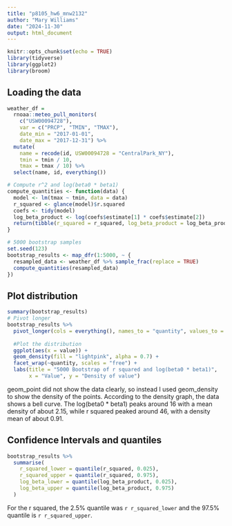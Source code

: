 ```yaml
---
title: "p8105_hw6_mnw2132"
author: "Mary Williams"
date: "2024-11-30"
output: html_document
---
```


```r
knitr::opts_chunk$set(echo = TRUE)
library(tidyverse)
library(ggplot2)
library(broom)
```

## Loading the data
```r
weather_df = 
  rnoaa::meteo_pull_monitors(
    c("USW00094728"),
    var = c("PRCP", "TMIN", "TMAX"), 
    date_min = "2017-01-01",
    date_max = "2017-12-31") %>%
  mutate(
    name = recode(id, USW00094728 = "CentralPark_NY"),
    tmin = tmin / 10,
    tmax = tmax / 10) %>%
  select(name, id, everything())
```

```r
# Compute r^2 and log(beta0 * beta1)
compute_quantities <- function(data) {
  model <- lm(tmax ~ tmin, data = data)
  r_squared <- glance(model)$r.squared
  coefs <- tidy(model)
  log_beta_product <- log(coefs$estimate[1] * coefs$estimate[2])
  return(tibble(r_squared = r_squared, log_beta_product = log_beta_product))
}

# 5000 bootstrap samples
set.seed(123)  
bootstrap_results <- map_dfr(1:5000, ~ {
  resampled_data <- weather_df %>% sample_frac(replace = TRUE)
  compute_quantities(resampled_data)
})
```

## Plot distribution
```r
summary(bootstrap_results)
# Pivot longer
bootstrap_results %>%
  pivot_longer(cols = everything(), names_to = "quantity", values_to = "value") %>%
  
  #Plot the distribution
  ggplot(aes(x = value)) +
  geom_density(fill = "lightpink", alpha = 0.7) +
  facet_wrap(~quantity, scales = "free") +
  labs(title = "5000 Bootstrap of r squared and log(beta0 * beta1)",
       x = "Value", y = "Density of value")
```
geom_point did not show the data clearly, so instead I used geom_density to show the density of the points. According to the density graph, the data shows a bell curve. The log(beta0 * beta1) peaks around 16 with a mean density of about 2.15, while r squared peaked around 46, with a density mean of about 0.91. 


## Confidence Intervals and quantiles
```r
bootstrap_results %>%
  summarise(
    r_squared_lower = quantile(r_squared, 0.025),
    r_squared_upper = quantile(r_squared, 0.975),
    log_beta_lower = quantile(log_beta_product, 0.025),
    log_beta_upper = quantile(log_beta_product, 0.975)
  )
```
For the r squared, the 2.5% quantile was `r r_squared_lower` and the 97.5% quantile is `r r_squared_upper`.